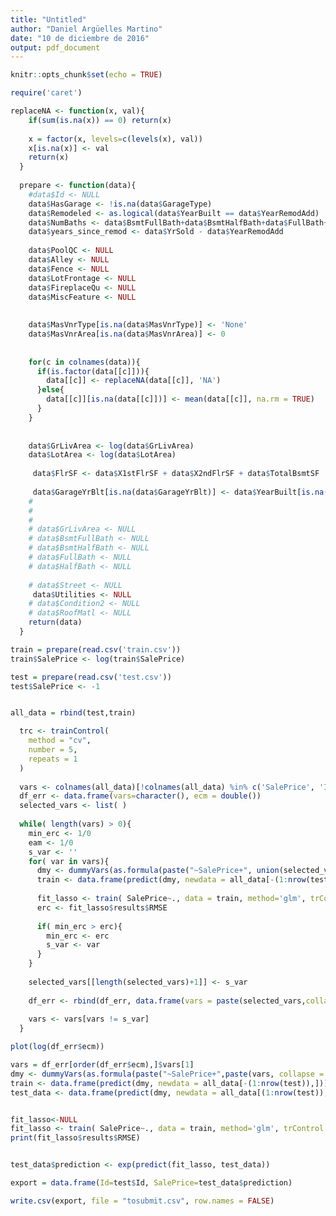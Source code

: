 ---
title: "Untitled"
author: "Daniel Argüelles Martino"
date: "10 de diciembre de 2016"
output: pdf_document
---

```{r setup, include=FALSE}
knitr::opts_chunk$set(echo = TRUE)
```

```{r}
require('caret')
```


```{r}
replaceNA <- function(x, val){
    if(sum(is.na(x)) == 0) return(x)
    
    x = factor(x, levels=c(levels(x), val))
    x[is.na(x)] <- val
    return(x)
  }
  
  prepare <- function(data){
    #data$Id <- NULL
    data$HasGarage <- !is.na(data$GarageType)
    data$Remodeled <- as.logical(data$YearBuilt == data$YearRemodAdd)
    data$NumBaths <- data$BsmtFullBath+data$BsmtHalfBath+data$FullBath+data$HalfBath
    data$years_since_remod <- data$YrSold - data$YearRemodAdd
    
    data$PoolQC <- NULL
    data$Alley <- NULL
    data$Fence <- NULL
    data$LotFrontage <- NULL
    data$FireplaceQu <- NULL
    data$MiscFeature <- NULL
    
    
    data$MasVnrType[is.na(data$MasVnrType)] <- 'None'
    data$MasVnrArea[is.na(data$MasVnrArea)] <- 0
    
    
    for(c in colnames(data)){
      if(is.factor(data[[c]])){
        data[[c]] <- replaceNA(data[[c]], 'NA')    
      }else{
        data[[c]][is.na(data[[c]])] <- mean(data[[c]], na.rm = TRUE)
      }
    }
  
     
    data$GrLivArea <- log(data$GrLivArea)
    data$LotArea <- log(data$LotArea)
    
     data$FlrSF <- data$X1stFlrSF + data$X2ndFlrSF + data$TotalBsmtSF
     
     data$GarageYrBlt[is.na(data$GarageYrBlt)] <- data$YearBuilt[is.na(data$GarageYrBlt)]
    # 
    # 
    # 
    # data$GrLivArea <- NULL
    # data$BsmtFullBath <- NULL
    # data$BsmtHalfBath <- NULL
    # data$FullBath <- NULL
    # data$HalfBath <- NULL
    
    # data$Street <- NULL
     data$Utilities <- NULL
    # data$Condition2 <- NULL
    # data$RoofMatl <- NULL
    return(data)
  }
```




```{r}

train = prepare(read.csv('train.csv'))
train$SalePrice <- log(train$SalePrice)

test = prepare(read.csv('test.csv'))
test$SalePrice <- -1


all_data = rbind(test,train)


```


```{r}
  trc <- trainControl(
    method = "cv",
    number = 5,
    repeats = 1
  )
  
  vars <- colnames(all_data)[!colnames(all_data) %in% c('SalePrice', 'Id')]
  df_err <- data.frame(vars=character(), ecm = double())
  selected_vars <- list( )
  
  while( length(vars) > 0){
    min_erc <- 1/0
    eam <- 1/0
    s_var <- ''
    for( var in vars){
      dmy <- dummyVars(as.formula(paste("~SalePrice+", union(selected_vars, var), collapse = "+")), data = all_data)
      train <- data.frame(predict(dmy, newdata = all_data[-(1:nrow(test)),]))
      
      fit_lasso <- train( SalePrice~., data = train, method='glm', trControl = trc, trace = FALSE,  metric = "RMSE")
      erc <- fit_lasso$results$RMSE
      
      if( min_erc > erc){
        min_erc <- erc
        s_var <- var
      }
    }
    
    selected_vars[[length(selected_vars)+1]] <- s_var
    
    df_err <- rbind(df_err, data.frame(vars = paste(selected_vars,collapse = "+"), ecm = min_erc))
    
    vars <- vars[vars != s_var]
  }

plot(log(df_err$ecm))

```




```{r}
vars = df_err[order(df_err$ecm),]$vars[1]
dmy <- dummyVars(as.formula(paste("~SalePrice+",paste(vars, collapse = "+"), collapse="+")), data = all_data)
train <- data.frame(predict(dmy, newdata = all_data[-(1:nrow(test)),]))
test_data <- data.frame(predict(dmy, newdata = all_data[(1:nrow(test)),]))


fit_lasso<-NULL
fit_lasso <- train( SalePrice~., data = train, method='glm', trControl = trc, trace = FALSE,  metric = "RMSE")
print(fit_lasso$results$RMSE)


test_data$prediction <- exp(predict(fit_lasso, test_data))

export = data.frame(Id=test$Id, SalePrice=test_data$prediction)

write.csv(export, file = "tosubmit.csv", row.names = FALSE)
```



